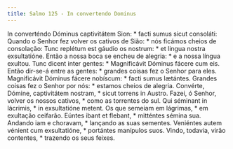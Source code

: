 ```yaml
---
title: Salmo 125 - In convertendo Dominus
---
```


<div class="grid grid-cols-2 gap-5">
  <span class="col-6 dropcaps text-justify">
    In converténdo Dóminus captivitátem Sion: * facti sumus sicut consoláti:
  </span>
  <span class="col-6 dropcaps text-justify">
    Quando o Senhor fez volver os cativos de Sião: * nós ficámos cheios de
    consolação:
  </span>
  <span class="col-6 text-justify">
    Tunc replétum est gáudio os nostrum: * et lingua nostra exsultatióne.
  </span>
  <span class="col-6 text-justify">
    Então a nossa boca se encheu de alegria: * e a nossa língua exultou.
  </span>
  <span class="col-6 text-justify">
    Tunc dicent inter gentes: * Magnificávit Dóminus fácere cum eis.
  </span>
  <span class="col-6 text-justify">
    Então dir-se-á entre as gentes: * grandes coisas fez o Senhor para eles.
  </span>
  <span class="col-6 text-justify">
    Magnificávit Dóminus fácere nobíscum: * facti sumus lætántes.
  </span>
  <span class="col-6 text-justify">
    Grandes coisas fez o Senhor por nós: * estamos cheios de alegria.
  </span>
  <span class="col-6 text-justify">
    Convérte, Dómine, captivitátem nostram, * sicut torrens in Austro.
  </span>
  <span class="col-6 text-justify">
    Fazei, ó Senhor, volver os nossos cativos, * como as torrentes do sul.
  </span>
  <span class="col-6 text-justify">
    Qui séminant in lácrimis, * in exsultatióne metent.
  </span>
  <span class="col-6 text-justify">
    Os que semeiam em lágrimas, * em exultação ceifarão.
  </span>
  <span class="col-6 text-justify">
    Eúntes ibant et flebant, * mitténtes sémina sua.
  </span>
  <span class="col-6 text-justify">
    Andando iam e choravam, * lançando as suas sementes.
  </span>
  <span class="col-6 text-justify">
    Veniéntes autem vénient cum exsultatióne, * portántes manípulos suos.
  </span>
  <span class="col-6 text-justify">
    Vindo, todavia, virão contentes, * trazendo os seus feixes.
  </span>
</div>
